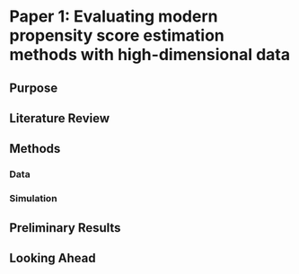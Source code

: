 # Paper 1: Evaluating modern propensity score estimation methods with high-dimensional data

## Purpose

## Literature Review

## Methods

### Data

### Simulation

## Preliminary Results

## Looking Ahead



